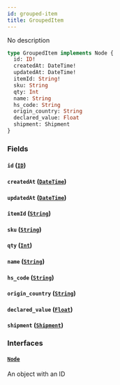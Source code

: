 ```yaml
---
id: grouped-item
title: GroupedItem
---
```


No description

```graphql
type GroupedItem implements Node {
  id: ID!
  createdAt: DateTime!
  updatedAt: DateTime!
  itemId: String!
  sku: String
  qty: Int
  name: String
  hs_code: String
  origin_country: String
  declared_value: Float
  shipment: Shipment
}
```

### Fields

#### `id` ([`ID`](../order-view-service/scalars/id))

#### `createdAt` ([`DateTime`](../order-view-service/scalars/date-time))

#### `updatedAt` ([`DateTime`](../order-view-service/scalars/date-time))

#### `itemId` ([`String`](../order-view-service/scalars/string))

#### `sku` ([`String`](../order-view-service/scalars/string))

#### `qty` ([`Int`](../order-view-service/scalars/int))

#### `name` ([`String`](../order-view-service/scalars/string))

#### `hs_code` ([`String`](../order-view-service/scalars/string))

#### `origin_country` ([`String`](../order-view-service/scalars/string))

#### `declared_value` ([`Float`](../order-view-service/scalars/float))

#### `shipment` ([`Shipment`](../order-view-service/objects/shipment))

### Interfaces

#### [`Node`](../order-view-service/interfaces/node)

An object with an ID
